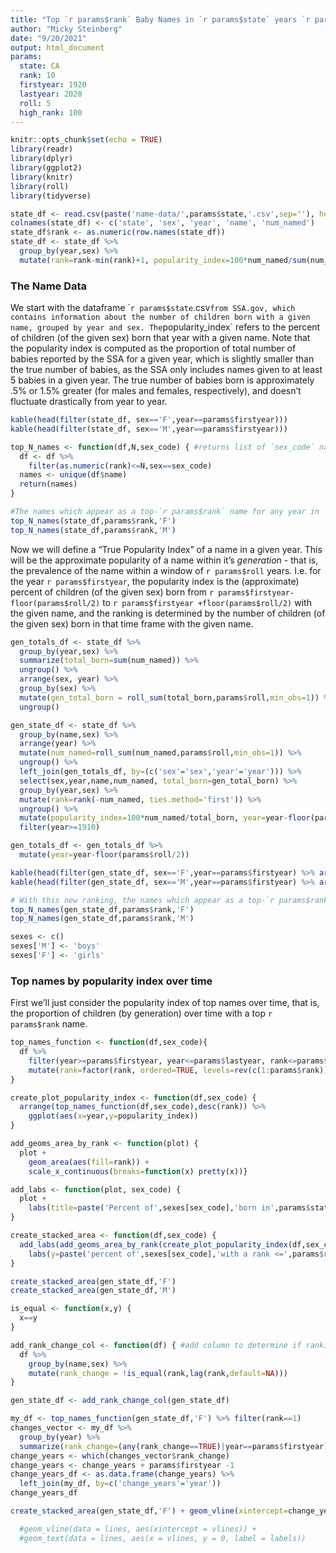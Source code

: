 ```yaml
---
title: "Top `r params$rank` Baby Names in `r params$state` years `r params$firstyear`-`r params$lastyear`"
author: "Micky Steinberg"
date: "9/20/2021"
output: html_document
params: 
  state: CA
  rank: 10
  firstyear: 1920
  lastyear: 2020
  roll: 5
  high_rank: 100
---
```


```r
knitr::opts_chunk$set(echo = TRUE)
library(readr)
library(dplyr)
library(ggplot2)
library(knitr)
library(roll)
library(tidyverse)

state_df <- read.csv(paste('name-data/',params$state,'.csv',sep=''), header=FALSE)
colnames(state_df) <- c('state', 'sex', 'year', 'name', 'num_named')
state_df$rank <- as.numeric(row.names(state_df))
state_df <- state_df %>%
  group_by(year,sex) %>%
  mutate(rank=rank-min(rank)+1, popularity_index=100*num_named/sum(num_named))
```

### The Name Data
We start with the dataframe ``r params$state`.csv` from SSA.gov, which contains information about the number of children born with a given name, grouped by year and sex. The `popularity_index` refers to the percent of children (of the given sex) born that year with a given name. Note that the popularity index is computed as the proportion of total number of babies reported by the SSA for a given year, which is slightly smaller than the true number of babies, as the SSA only includes names given to at least 5 babies in a given year. The true number of babies born is approximately .5% or 1.5% greater (for males and females, respectively), and doesn't fluctuate drastically from year to year.

```r
kable(head(filter(state_df, sex=='F',year==params$firstyear)))
kable(head(filter(state_df, sex=='M',year==params$firstyear)))
```

```r
top_N_names <- function(df,N,sex_code) { #returns list of `sex_code` names which are top N at some point
  df <- df %>%
    filter(as.numeric(rank)<=N,sex==sex_code)
  names <- unique(df$name)
  return(names)
}
```

```r
#The names which appear as a top-`r params$rank` name for any year in `r params$firstyear`-`r params$lastyear` are:
top_N_names(state_df,params$rank,'F')
top_N_names(state_df,params$rank,'M')
```

Now we will define a "True Popularity Index" of a name in a given year. This will be the approximate popularity of a name within it's *generation* - that is, the prevalence of the name within a window of `r params$roll` years. I.e. for the year `r params$firstyear`, the popularity index is the (approximate) percent of children (of the given sex) born from `r params$firstyear-floor(params$roll/2)` to `r params$firstyear +floor(params$roll/2)` with the given name, and the ranking is determined by the number of children (of the given sex) born in that time frame with the given name.

```r
gen_totals_df <- state_df %>%
  group_by(year,sex) %>%
  summarize(total_born=sum(num_named)) %>%
  ungroup() %>%
  arrange(sex, year) %>%
  group_by(sex) %>%
  mutate(gen_total_born = roll_sum(total_born,params$roll,min_obs=1)) %>%
  ungroup()

gen_state_df <- state_df %>%
  group_by(name,sex) %>%
  arrange(year) %>%
  mutate(num_named=roll_sum(num_named,params$roll,min_obs=1)) %>%
  ungroup() %>%
  left_join(gen_totals_df, by=(c('sex'='sex','year'='year'))) %>%
  select(sex,year,name,num_named, total_born=gen_total_born) %>%
  group_by(year,sex) %>%
  mutate(rank=rank(-num_named, ties.method='first')) %>% 
  ungroup() %>%
  mutate(popularity_index=100*num_named/total_born, year=year-floor(params$roll/2)) %>% #roll_sum takes last 5 years, but need centered at current year
  filter(year>=1910)

gen_totals_df <- gen_totals_df %>%
  mutate(year=year-floor(params$roll/2))
```




```r
kable(head(filter(gen_state_df, sex=='F',year==params$firstyear) %>% arrange(rank)))
kable(head(filter(gen_state_df, sex=='M',year==params$firstyear) %>% arrange(rank)))
```



```r
# With this new ranking, the names which appear as a top-`r params$rank` name for any year in `r params$firstyear`-`r params$lastyear` are:
top_N_names(gen_state_df,params$rank,'F')
top_N_names(gen_state_df,params$rank,'M')
```


```r
sexes <- c()
sexes['M'] <- 'boys'
sexes['F'] <- 'girls'

```



### Top names by popularity index over time

First we'll just consider the popularity index of top names over time, that is, the proportion of children (by generation) over time with a top `r params$rank` name.
```r
top_names_function <- function(df,sex_code){
  df %>%
    filter(year>=params$firstyear, year<=params$lastyear, rank<=params$rank, sex==sex_code) %>%
    mutate(rank=factor(rank, ordered=TRUE, levels=rev(c(1:params$rank))))
}

create_plot_popularity_index <- function(df,sex_code) {
  arrange(top_names_function(df,sex_code),desc(rank)) %>%
    ggplot(aes(x=year,y=popularity_index))
}

add_geoms_area_by_rank <- function(plot) {
  plot + 
    geom_area(aes(fill=rank)) +
    scale_x_continuous(breaks=function(x) pretty(x))}

add_labs <- function(plot, sex_code) {
  plot +
    labs(title=paste('Percent of',sexes[sex_code],'born in',params$state,'given top',params$rank,'name',params$firstyear,'-',params$lastyear))
}

create_stacked_area <- function(df,sex_code) {
  add_labs(add_geoms_area_by_rank(create_plot_popularity_index(df,sex_code)),sex_code) +
    labs(y=paste('percent of',sexes[sex_code],'with a rank <=',params$rank,'name'))
}
```



```r
create_stacked_area(gen_state_df,'F')
create_stacked_area(gen_state_df,'M')
```


```r
is_equal <- function(x,y) {
  x==y
}

add_rank_change_col <- function(df) { #add column to determine if ranking of name changed this year
  df %>%
    group_by(name,sex) %>%
    mutate(rank_change = !is_equal(rank,lag(rank,default=NA)))
}

gen_state_df <- add_rank_change_col(gen_state_df)
```



```r
my_df <- top_names_function(gen_state_df,'F') %>% filter(rank==1)
changes_vector <- my_df %>%
  group_by(year) %>%
  summarize(rank_change=(any(rank_change==TRUE)|year==params$firstyear))
change_years <- which(changes_vector$rank_change)
change_years <- change_years + params$firstyear -1
change_years_df <- as.data.frame(change_years) %>%
  left_join(my_df, by=c('change_years'='year'))
change_years_df
```

```r
create_stacked_area(gen_state_df,'F') + geom_vline(xintercept=change_years) 

  #geom_vline(data = lines, aes(xintercept = vlines)) +
  #geom_text(data = lines, aes(x = vlines, y = 0, label = labels))
```








